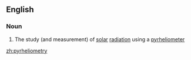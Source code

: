 ==English==

===Noun===
{{en-noun|-}}

# {{lb|en|astronomy}} The study (and measurement) of [[solar]] [[radiation]] using a [[pyrheliometer]]

[[zh:pyrheliometry]]
